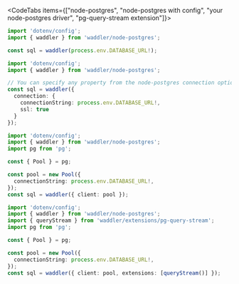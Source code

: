 

<CodeTabs items={["node-postgres", "node-postgres with config", "your node-postgres driver", "pg-query-stream extension"]}>
```typescript copy
import 'dotenv/config';
import { waddler } from 'waddler/node-postgres';

const sql = waddler(process.env.DATABASE_URL!);
```
```typescript copy
import 'dotenv/config';
import { waddler } from 'waddler/node-postgres';

// You can specify any property from the node-postgres connection options
const sql = waddler({ 
  connection: { 
    connectionString: process.env.DATABASE_URL!,
    ssl: true
  }
});
```
```typescript copy
import 'dotenv/config';
import { waddler } from 'waddler/node-postgres';
import pg from 'pg';

const { Pool } = pg;

const pool = new Pool({
  connectionString: process.env.DATABASE_URL!,
});
const sql = waddler({ client: pool });
```
```typescript copy
import 'dotenv/config';
import { waddler } from 'waddler/node-postgres';
import { queryStream } from 'waddler/extensions/pg-query-stream';
import pg from 'pg';

const { Pool } = pg;

const pool = new Pool({
  connectionString: process.env.DATABASE_URL!,
});
const sql = waddler({ client: pool, extensions: [queryStream()] });
```
</CodeTabs>
